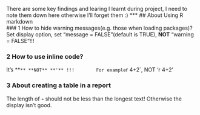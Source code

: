 There are some key findings and learing I learnt during project, I need to note them down here otherwise I'll forget them :)
***
## About Using R markdown  
### 1 How to hide warning messages(e.g. those when loading packages)?
Set display option, set "message = FALSE"(default is TRUE), __NOT__ "warning = FALSE"!!!
   
### 2 How to use inline code?
It's **`** **NOT** **'** !!!  
     For example `r 4+2`, NOT 'r 4+2'
   
### 3 About creating a table in a report
The length of **-** should not be less than the longest text! Otherwise the display isn't good.
